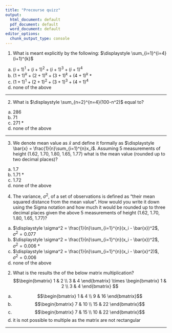 ```yaml
---
title: "Precourse quizz"
output:
  html_document: default
  pdf_document: default
  word_document: default
editor_options:
  chunk_output_type: console
---
```




1. What is meant explicitly by the following: 
$\displaystyle \sum_{i=1}^{i=4}(i+1)^{k}$
a) $(i+1)^1 + (i+1)^2 + (i+1)^3 + (i+1)^4$
b) $(1+1)^k + (2+1)^k + (3+1)^k + (4+1)^k$ *
c) $(1+1)^1 + (2+1)^2 + (3+1)^3 + (4+1)^4$
d) none of the above

------

2. What is 
$\displaystyle \sum_{n=2}^{n=4}(100-n^2)$ equal to?
a) 286
b) 71
c) 271 *
d) none of the above

-----

3. We denote mean value as $\bar{x}$ and define it formally as $\displaystyle \bar{x} = \frac{1}{n}\sum_{i=1}^{n}x_i$. Assuming 5 measurements of height (1.62, 1.70, 1.80, 1.65, 1.77) what is the mean value (rounded up to two decimal places)? 


a) 1.7
c) 1.71 *
d) 1.72 
e) none of the above

4. The variance, $\sigma^2$, of a set of observations is defined as "their mean squared distance from the mean value". How would you write it down using the Sigma notation and how much it would be rounded up to three decimal places given the above 5 measurements of height (1.62, 1.70, 1.80, 1.65, 1.77)? 

a) $\displaystyle \sigma^2 = \frac{1}{n}\sum_{i=1}^{n}(x_i - \bar{x})^2$, $\sigma^2 = 0.077$ 
b) $\displaystyle \sigma^2 = \frac{1}{n}\sum_{i=1}^{n}(x_i - \bar{x})^2$, $\sigma^2 = 0.006$ *
c) $\displaystyle \sigma^2 = \frac{1}{n}\sum_{i=1}^{n}(x_i - \bar{x}^2)$, $\sigma^2 = 0.006$ 
d) none of the above






2. What is the results the of the below matrix multiplication? 
$$\begin{bmatrix} 1 & 2  \\ 3 & 4 \end{bmatrix} \times \begin{bmatrix} 1 & 2  \\ 3 & 4 \end{bmatrix} $$

a) $$\begin{bmatrix} 1 & 4  \\ 9 & 16 \end{bmatrix}$$
b) $$\begin{bmatrix} 7 & 10  \\ 15 & 22 \end{bmatrix}$$
c) $$\begin{bmatrix} 7 & 15  \\ 10 & 22 \end{bmatrix}$$
d) it is not possible to multiple as the matrix are not rectangular

-----


